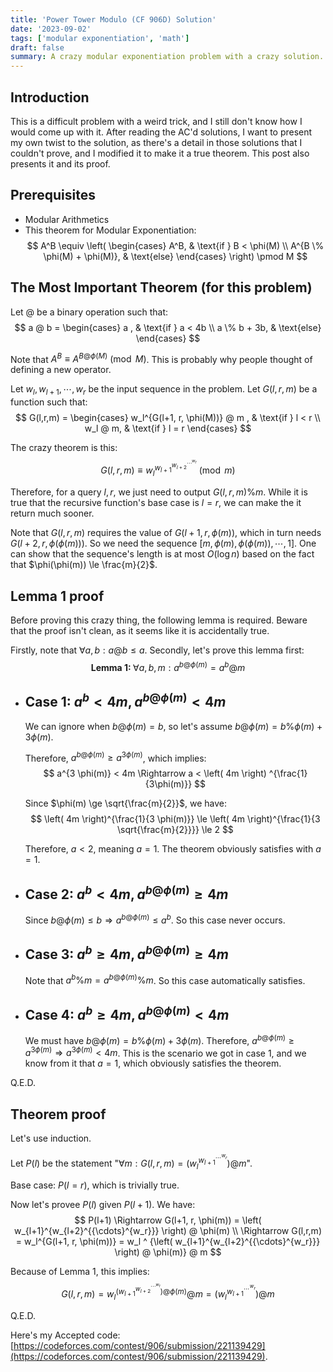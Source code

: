 ```yaml
---
title: 'Power Tower Modulo (CF 906D) Solution'
date: '2023-09-02'
tags: ['modular exponentiation', 'math']
draft: false
summary: A crazy modular exponentiation problem with a crazy solution.
---
```


## Introduction

This is a difficult problem with a weird trick, and I still don't know how I would come up with it. After reading the AC'd solutions, I want to present my own twist to the solution, as there's a detail in those solutions that I couldn't prove, and I modified it to make it a true theorem. This post also presents it and its proof.

## Prerequisites
* Modular Arithmetics
* This theorem for Modular Exponentiation: 
  $$
  A^B \equiv
  \left( \begin{cases}
  A^B, & \text{if } B < \phi(M) \\
  A^{B \% \phi(M) + \phi(M)}, & \text{else}
  \end{cases} \right) \pmod M
  $$

## The Most Important Theorem (for this problem)
Let $@$ be a binary operation such that:
$$
a @ b = 
\begin{cases}
a , & \text{if } a < 4b \\
a \% b + 3b, & \text{else}
\end{cases}
$$

Note that $A^B \equiv A^{B @ \phi(M)} \pmod M$. This is probably why people thought of defining a new operator.

Let $w_l, w_{l+1}, \cdots, w_r$ be the input sequence in the problem. Let $G(l,r,m)$ be a function such that:
$$
G(l,r,m) = \begin{cases} w_l^{G(l+1, r, \phi(M))} @ m , & \text{if } l < r \\ w_l @ m, & \text{if } l = r \end{cases}
$$

The crazy theorem is this:
$$
G(l,r,m) \equiv w_l^{w_{l+1}^{w_{l+2}^{{\cdots}^{w_r}}}} \pmod m
$$

Therefore, for a query $l, r$, we just need to output $G(l,r,m) \% m$. While it is true that the recursive function's base case is $l = r$, we can make the it return much sooner.

Note that $G(l,r,m)$ requires the value of $G(l+1, r, \phi(m))$, which in turn needs $G(l+2, r, \phi(\phi(m)))$. So we need the sequence $[m, \phi(m), \phi(\phi(m)), \cdots, 1]$. One can show that the sequence's length is at most $O(\log n)$ based on the fact that $\phi(\phi(m)) \le \frac{m}{2}$.

## Lemma 1 proof
Before proving this crazy thing, the following lemma is required. Beware that the proof isn't clean, as it seems like it is accidentally true.

Firstly, note that $\forall a,b: a @ b \le a$. Secondly, let's prove this lemma first:  
$$
\textbf{Lemma 1: } \forall a, b, m: a^{b @ \phi(m)} = a^b @ m
$$

* ## Case 1: $a^b < 4m, a^{b @ \phi(m)} < 4m$
  We can ignore when $b @ \phi(m) = b$, so let's assume $b @ \phi(m) = b \% \phi(m) + 3\phi(m)$.

  Therefore, $a^{b @ \phi(m)} \ge a^{3 \phi(m)}$, which implies:
  $$
  a^{3 \phi(m)} < 4m \Rightarrow a < \left( 4m \right) ^{\frac{1}{3\phi(m)}}
  $$

  Since $\phi(m) \ge \sqrt{\frac{m}{2}}$, we have:
  $$
  \left( 4m \right)^{\frac{1}{3 \phi(m)}} \le \left( 4m \right)^{\frac{1}{3 \sqrt{\frac{m}{2}}}} \le 2
  $$

  Therefore, $a < 2$, meaning $a = 1$. The theorem obviously satisfies with $a=1$.

* ## Case 2: $a^b < 4m, a^{b @ \phi(m)} \ge 4m$
  Since $b @ \phi(m) \le b \Rightarrow a^{b @ \phi(m)} \le a^b$. So this case never occurs.

* ## Case 3: $a^b \ge 4m, a^{b @ \phi(m)} \ge 4m$
  Note that $a^b \% m = a^{b @ \phi(m)} \% m$. So this case automatically satisfies.

* ## Case 4: $a^b \ge 4m, a^{b @ \phi(m)} < 4m$
  We must have $b @ \phi(m) = b \% \phi(m) + 3\phi(m)$. Therefore, $a^{b @ \phi(m)} \ge a^{3 \phi(m)} \Rightarrow a^{3\phi(m)} < 4m$. This is the scenario we got in case 1, and we know from it that $a=1$, which obviously satisfies the theorem.

Q.E.D.

## Theorem proof
Let's use induction.

Let $P(l)$ be the statement "$\forall m: G(l,r,m) = \left( w_l^{w_{l+1}^{{\cdots}^{w_r}}} \right) @ m$".

Base case: $P(l=r)$, which is trivially true.

Now let's provee $P(l)$ given $P(l+1)$. We have:
$$
P(l+1) \Rightarrow G(l+1, r, \phi(m)) = \left( w_{l+1}^{w_{l+2}^{{\cdots}^{w_r}}} \right) @ \phi(m) \\
\Rightarrow G(l,r,m) = w_l^{G(l+1, r, \phi(m))} = w_l ^ {\left( w_{l+1}^{w_{l+2}^{{\cdots}^{w_r}}} \right) @ \phi(m)} @ m
$$

Because of Lemma 1, this implies:
$$
G(l,r,m) = w_l ^ {\left( w_{l+1}^{w_{l+2}^{{\cdots}^{w_r}}} \right) @ \phi(m)} @ m = \left( w_l^{w_{l+1}^{{\cdots}^{w_r}}} \right) @ m
$$

Q.E.D.

Here's my Accepted code: [https://codeforces.com/contest/906/submission/221139429](https://codeforces.com/contest/906/submission/221139429).